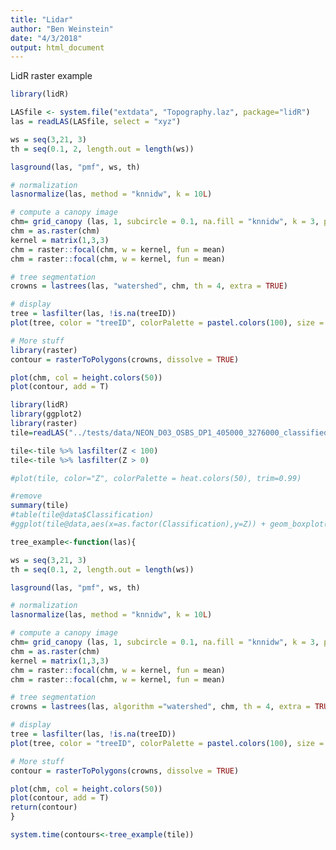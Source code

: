 ```yaml
---
title: "Lidar"
author: "Ben Weinstein"
date: "4/3/2018"
output: html_document
---
```


LidR raster example

```r
library(lidR)

LASfile <- system.file("extdata", "Topography.laz", package="lidR")
las = readLAS(LASfile, select = "xyz")

ws = seq(3,21, 3)
th = seq(0.1, 2, length.out = length(ws))

lasground(las, "pmf", ws, th)

# normalization
lasnormalize(las, method = "knnidw", k = 10L)

# compute a canopy image
chm= grid_canopy (las, 1, subcircle = 0.1, na.fill = "knnidw", k = 3, p = 2)
chm = as.raster(chm)
kernel = matrix(1,3,3)
chm = raster::focal(chm, w = kernel, fun = mean)
chm = raster::focal(chm, w = kernel, fun = mean)

# tree segmentation
crowns = lastrees(las, "watershed", chm, th = 4, extra = TRUE)

# display
tree = lasfilter(las, !is.na(treeID))
plot(tree, color = "treeID", colorPalette = pastel.colors(100), size = 1)

# More stuff
library(raster)
contour = rasterToPolygons(crowns, dissolve = TRUE)

plot(chm, col = height.colors(50))
plot(contour, add = T)
```

```r
library(lidR)
library(ggplot2)
library(raster)
tile=readLAS("../tests/data/NEON_D03_OSBS_DP1_405000_3276000_classified_point_cloud.laz")

tile<-tile %>% lasfilter(Z < 100)
tile<-tile %>% lasfilter(Z > 0)

#plot(tile, color="Z", colorPalette = heat.colors(50), trim=0.99)

#remove 
summary(tile)
#table(tile@data$Classification)
#ggplot(tile@data,aes(x=as.factor(Classification),y=Z)) + geom_boxplot()
```

```r
tree_example<-function(las){

ws = seq(3,21, 3)
th = seq(0.1, 2, length.out = length(ws))

lasground(las, "pmf", ws, th)

# normalization
lasnormalize(las, method = "knnidw", k = 10L)

# compute a canopy image
chm= grid_canopy (las, 1, subcircle = 0.1, na.fill = "knnidw", k = 3, p = 2)
chm = as.raster(chm)
kernel = matrix(1,3,3)
chm = raster::focal(chm, w = kernel, fun = mean)
chm = raster::focal(chm, w = kernel, fun = mean)

# tree segmentation
crowns = lastrees(las, algorithm ="watershed", chm, th = 4, extra = TRUE)

# display
tree = lasfilter(las, !is.na(treeID))
plot(tree, color = "treeID", colorPalette = pastel.colors(100), size = 1)

# More stuff
contour = rasterToPolygons(crowns, dissolve = TRUE)

plot(chm, col = height.colors(50))
plot(contour, add = T)
return(contour)
}
```

```r
system.time(contours<-tree_example(tile))

```
